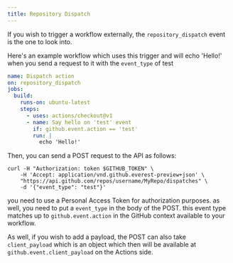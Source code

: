 ```yaml
---
title: Repository Dispatch
---
```


If you wish to trigger a workflow externally, the `repository_dispatch` event is the one to look into.

Here's an example workflow which uses this trigger and will echo 'Hello!' when you send a request to it with the `event_type` of test

```yaml
name: Dispatch action
on: repository_dispatch
jobs:
  build:
    runs-on: ubuntu-latest
    steps:
      - uses: actions/checkout@v1
      - name: Say hello on 'test' event
        if: github.event.action == 'test'
        run: |
          echo 'Hello!'
```

Then, you can send a POST request to the API as follows:

```shell
curl -H "Authorization: token $GITHUB_TOKEN" \
    -H 'Accept: application/vnd.github.everest-preview+json' \
    "https://api.github.com/repos/username/MyRepo/dispatches" \
    -d '{"event_type": "test"}'
```

you need to use a Personal Access Token for authorization purposes. as well, you need to put a `event_type` in the body of the POST. this event type matches up to `github.event.action` in the GitHub context available to your workflow.

As well, if you wish to add a payload, the POST can also take `client_payload` which is an object which then will be available at `github.event.client_payload` on the Actions side.
